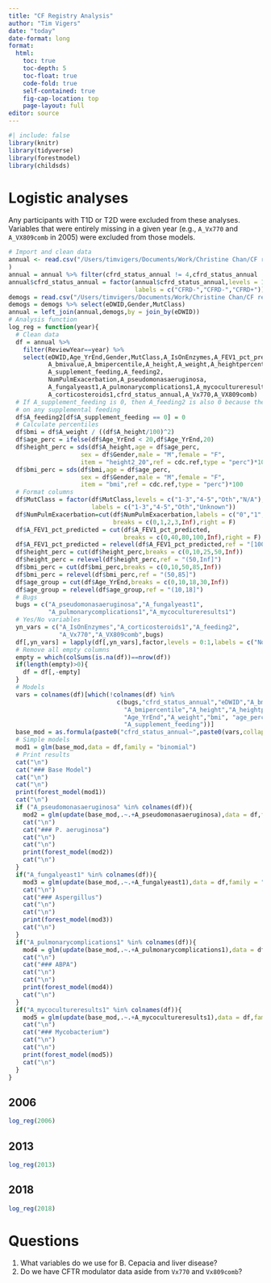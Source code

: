 ```yaml
---
title: "CF Registry Analysis"
author: "Tim Vigers"
date: "today"
date-format: long
format:
  html:
    toc: true
    toc-depth: 5
    toc-float: true
    code-fold: true
    self-contained: true
    fig-cap-location: top
    page-layout: full
editor: source
---
```


```r
#| include: false
library(knitr)
library(tidyverse)
library(forestmodel)
library(childsds)
```

# Logistic analyses

Any participants with T1D or T2D were excluded from these analyses. Variables that were entirely missing in a given year (e.g., `A_Vx770` and `A_VX809comb` in 2005) were excluded from those models.

```r
# Import and clean data
annual <- read.csv("/Users/timvigers/Documents/Work/Christine Chan/CF registry data/CFF19_Annualized_Del1.csv",na.strings = c("", "N/A")
)
annual = annual %>% filter(cfrd_status_annual != 4,cfrd_status_annual != 5)
annual$cfrd_status_annual = factor(annual$cfrd_status_annual,levels = 1:3,
                                   labels = c("CFRD-","CFRD-","CFRD+"))
demogs = read.csv("/Users/timvigers/Documents/Work/Christine Chan/CF registry data/CFF19_DemogCFDiag_Del1.csv")
demogs = demogs %>% select(eDWID,Gender,MutClass)
annual = left_join(annual,demogs,by = join_by(eDWID))
# Analysis function
log_reg = function(year){
  # Clean data
  df = annual %>% 
    filter(ReviewYear==year) %>%
    select(eDWID,Age_YrEnd,Gender,MutClass,A_IsOnEnzymes,A_FEV1_pct_predicted,
           A_bmivalue,A_bmipercentile,A_height,A_weight,A_heightpercentile,
           A_supplement_feeding,A_feeding2,
           NumPulmExacerbation,A_pseudomonasaeruginosa,
           A_fungalyeast1,A_pulmonarycomplications1,A_mycocultureresults1,
           A_corticosteroids1,cfrd_status_annual,A_Vx770,A_VX809comb)
  # If A_supplement_feeding is 0, then A_feeding2 is also 0 because they are not 
  # on any supplemental feeding
  df$A_feeding2[df$A_supplement_feeding == 0] = 0
  # Calculate percentiles
  df$bmi = df$A_weight / ((df$A_height/100)^2)
  df$age_perc = ifelse(df$Age_YrEnd < 20,df$Age_YrEnd,20)
  df$height_perc = sds(df$A_height,age = df$age_perc,
                    sex = df$Gender,male = "M",female = "F",
                    item = "height2_20",ref = cdc.ref,type = "perc")*100
  df$bmi_perc = sds(df$bmi,age = df$age_perc,
                    sex = df$Gender,male = "M",female = "F",
                    item = "bmi",ref = cdc.ref,type = "perc")*100
  # Format columns
  df$MutClass = factor(df$MutClass,levels = c("1-3","4-5","Oth","N/A"),
                       labels = c("1-3","4-5","Oth","Unknown"))
  df$NumPulmExacerbation=cut(df$NumPulmExacerbation,labels = c("0","1","2",">=3"),
                             breaks = c(0,1,2,3,Inf),right = F)
  df$A_FEV1_pct_predicted = cut(df$A_FEV1_pct_predicted,
                                breaks = c(0,40,80,100,Inf),right = F)
  df$A_FEV1_pct_predicted = relevel(df$A_FEV1_pct_predicted,ref = "[100,Inf)")
  df$height_perc = cut(df$height_perc,breaks = c(0,10,25,50,Inf))
  df$height_perc = relevel(df$height_perc,ref = "(50,Inf]")
  df$bmi_perc = cut(df$bmi_perc,breaks = c(0,10,50,85,Inf))
  df$bmi_perc = relevel(df$bmi_perc,ref = "(50,85]")
  df$age_group = cut(df$Age_YrEnd,breaks = c(0,10,18,30,Inf))
  df$age_group = relevel(df$age_group,ref = "(10,18]")
  # Bugs
  bugs = c("A_pseudomonasaeruginosa","A_fungalyeast1",
           "A_pulmonarycomplications1","A_mycocultureresults1")
  # Yes/No variables
  yn_vars = c("A_IsOnEnzymes","A_corticosteroids1","A_feeding2",
              "A_Vx770","A_VX809comb",bugs)
  df[,yn_vars] = lapply(df[,yn_vars],factor,levels = 0:1,labels = c("No","Yes"))
  # Remove all empty columns
  empty = which(colSums(is.na(df))==nrow(df))
  if(length(empty)>0){
    df = df[,-empty]
  }
  # Models
  vars = colnames(df)[which(!colnames(df) %in% 
                              c(bugs,"cfrd_status_annual","eDWID","A_bmivalue",
                                "A_bmipercentile","A_height","A_heightpercentile",
                                "Age_YrEnd","A_weight","bmi", "age_perc",
                                "A_supplement_feeding"))]
  base_mod = as.formula(paste0("cfrd_status_annual~",paste0(vars,collapse = "+")))
  # Simple models
  mod1 = glm(base_mod,data = df,family = "binomial")
  # Print results
  cat("\n")
  cat("### Base Model")
  cat("\n")
  cat("\n")
  print(forest_model(mod1))
  cat("\n")
  if ("A_pseudomonasaeruginosa" %in% colnames(df)){
    mod2 = glm(update(base_mod,.~.+A_pseudomonasaeruginosa),data = df,family = "binomial")
    cat("\n")
    cat("### P. aeruginosa")
    cat("\n")
    cat("\n")
    print(forest_model(mod2))
    cat("\n")
  }
  if("A_fungalyeast1" %in% colnames(df)){
    mod3 = glm(update(base_mod,.~.+A_fungalyeast1),data = df,family = "binomial")
    cat("\n")
    cat("### Aspergillus")
    cat("\n")
    cat("\n")
    print(forest_model(mod3))
    cat("\n")
  }
  if("A_pulmonarycomplications1" %in% colnames(df)){
    mod4 = glm(update(base_mod,.~.+A_pulmonarycomplications1),data = df,family = "binomial")
    cat("\n")
    cat("### ABPA")
    cat("\n")
    cat("\n")
    print(forest_model(mod4))
    cat("\n")
  }
  if("A_mycocultureresults1" %in% colnames(df)){
    mod5 = glm(update(base_mod,.~.+A_mycocultureresults1),data = df,family = "binomial")
    cat("\n")
    cat("### Mycobacterium")
    cat("\n")
    cat("\n")
    print(forest_model(mod5))
    cat("\n")
  }
}
```

## 2006

```r
log_reg(2006)
```

## 2013

```r
log_reg(2013)
```

## 2018

```r
log_reg(2018)
```

# Questions

1. What variables do we use for B. Cepacia and liver disease?
2. Do we have CFTR modulator data aside from `Vx770` and `Vx809comb`?
